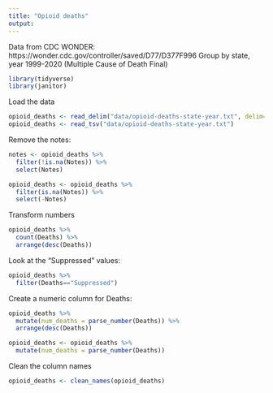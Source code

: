 ```yaml
---
title: "Opioid deaths"
output: 
---
```


Data from CDC WONDER: 
https://wonder.cdc.gov/controller/saved/D77/D377F996
Group by state, year
1999-2020 (Multiple Cause of Death Final)

```r
library(tidyverse)
library(janitor)
```

Load the data
```r
opioid_deaths <- read_delim("data/opioid-deaths-state-year.txt", delim="\t")
opioid_deaths <- read_tsv("data/opioid-deaths-state-year.txt")
```

Remove the notes: 
```r
notes <- opioid_deaths %>% 
  filter(!is.na(Notes)) %>% 
  select(Notes)

opioid_deaths <- opioid_deaths %>% 
  filter(is.na(Notes)) %>% 
  select(-Notes)
```

Transform numbers
```r
opioid_deaths %>% 
  count(Deaths) %>% 
  arrange(desc(Deaths))
```
Look at the "Suppressed" values:
```r
opioid_deaths %>% 
  filter(Deaths=="Suppressed")
```
Create a numeric column for Deaths: 
```r
opioid_deaths %>% 
  mutate(num_deaths = parse_number(Deaths)) %>% 
  arrange(desc(Deaths))

opioid_deaths <- opioid_deaths %>% 
  mutate(num_deaths = parse_number(Deaths))
```

Clean the column names
```r
opioid_deaths <- clean_names(opioid_deaths)
```


